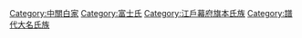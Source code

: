 [[Category:中關白家|Category:中關白家]]
[[Category:富士氏|Category:富士氏]]
[[Category:江戶幕府旗本氏族|Category:江戶幕府旗本氏族]]
[[Category:譜代大名氏族|Category:譜代大名氏族]]